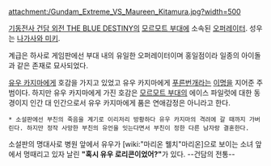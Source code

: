 attachment:/Gundam_Extreme_VS_Maureen_Kitamura.jpg?width=500

[[기동전사 건담 외전 THE BLUE DESTINY]]의 [[모르모트 부대]]에 소속된 [[오퍼레이터]]. 성우는 [[나가사와 미키]].

계급은 하사로 게임판에선 부대 내의 유일한 오퍼레이터이며 홍일점이라 일종의 아이돌과 같은 존재로 묘사되었다. 

[[유우 카지마]]에게 호감을 가지고 있었고 유우 카지마에게 [[푸른번개]]라는 [[이명]]을 지어준 주범이다. 하지만 유우 카지마에게 가진 호감은 [[모르모트 부대]]의 에이스 파일럿에 대한 동경이지 인간 대 인간으로서 유우 카지마에게 품은 연애감정은 아니라고 한다.

 * 소설판에선 부친의 죽음을 계기로 이리저리 방황하다 유우 카지마의 격려에 갈 때까지 가버린다. 하지만 정작 사망한 부친의 유언을 잇는다면서 부친이 정한 다른 남자랑 결혼한다.

소설판의 명대사로 병원 앞에서 유우가 [wiki:"마리온 웰치"마리온]으로 보이는 소녀 앞에서 멍때리고 있자 날린 '''"혹시 유우 로리콘이었어?"'''가 있다. --건담의 전통--
